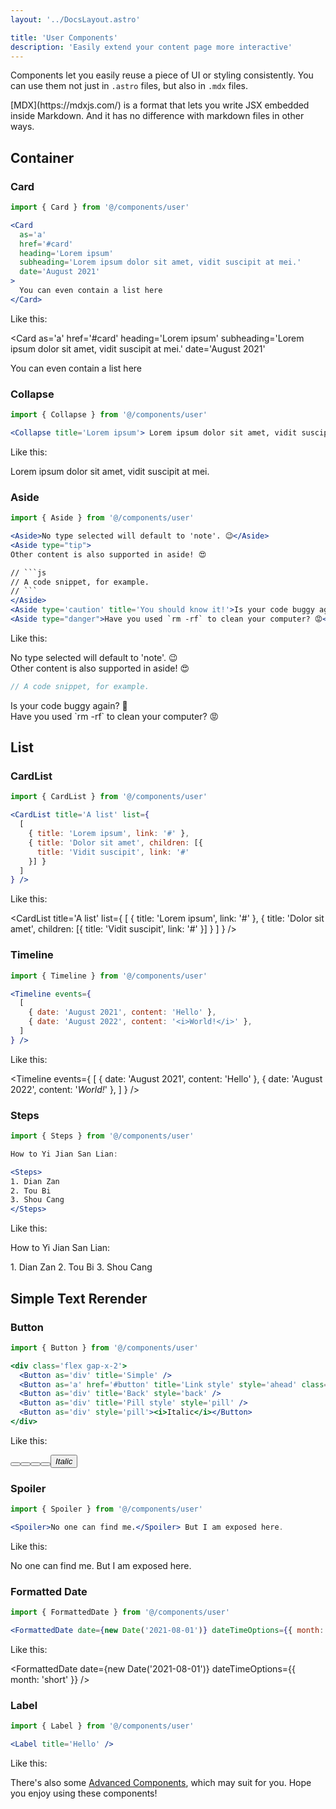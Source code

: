 ```yaml
---
layout: '../DocsLayout.astro'

title: 'User Components'
description: 'Easily extend your content page more interactive'
---
```



Components let you easily reuse a piece of UI or styling consistently. You can use them not just in `.astro` files, but also in `.mdx` files.

<Aside type='tip'>
[MDX](https://mdxjs.com/) is a format that lets you write JSX embedded inside Markdown. And it has no difference with markdown files in other ways.
</Aside>

## Container

### Card

```jsx
import { Card } from '@/components/user'

<Card
  as='a'
  href='#card'
  heading='Lorem ipsum'
  subheading='Lorem ipsum dolor sit amet, vidit suscipit at mei.'
  date='August 2021'
>
  You can even contain a list here
</Card>
```

Like this:


<Card
  as='a'
  href='#card'
  heading='Lorem ipsum'
  subheading='Lorem ipsum dolor sit amet, vidit suscipit at mei.'
  date='August 2021'
>
  You can even contain a list here
</Card>

### Collapse

```jsx
import { Collapse } from '@/components/user'

<Collapse title='Lorem ipsum'> Lorem ipsum dolor sit amet, vidit suscipit at mei. </Collapse>
```

Like this:


<Collapse title='Lorem ipsum'>Lorem ipsum dolor sit amet, vidit suscipit at mei.</Collapse>

### Aside

```jsx
import { Aside } from '@/components/user'

<Aside>No type selected will default to 'note'. 😉</Aside>
<Aside type="tip">
Other content is also supported in aside! 😍

// ```js
// A code snippet, for example.
// ```
</Aside>
<Aside type='caution' title='You should know it!'>Is your code buggy again? 🤨</Aside>
<Aside type="danger">Have you used `rm -rf` to clean your computer? 😡</Aside>
```

Like this:

<Aside>No type selected will default to 'note'. 😉</Aside>
<Aside type="tip">
Other content is also supported in aside! 😍

```js
// A code snippet, for example.
```
</Aside>
<Aside type='caution' title='You should know it!'>Is your code buggy again? 🤨</Aside>
<Aside type="danger">Have you used `rm -rf` to clean your computer? 😡</Aside>


## List

### CardList

```jsx
import { CardList } from '@/components/user'

<CardList title='A list' list={
  [
    { title: 'Lorem ipsum', link: '#' },
    { title: 'Dolor sit amet', children: [{
      title: 'Vidit suscipit', link: '#'
    }] }
  ]
} />
```

Like this:


<CardList title='A list' list={
  [
    { title: 'Lorem ipsum', link: '#' },
    { title: 'Dolor sit amet', children: [{
      title: 'Vidit suscipit', link: '#'
    }] }
  ]
} />

### Timeline

```jsx
import { Timeline } from '@/components/user'

<Timeline events={
  [
    { date: 'August 2021', content: 'Hello' },
    { date: 'August 2022', content: '<i>World!</i>' },
  ]
} />
```

Like this:


<Timeline events={
  [
    { date: 'August 2021', content: 'Hello' },
    { date: 'August 2022', content: '<i>World!</i>' },
  ]
} />

### Steps

```jsx
import { Steps } from '@/components/user'

How to Yi Jian San Lian:

<Steps>
1. Dian Zan
2. Tou Bi
3. Shou Cang
</Steps>
```

Like this:


How to Yi Jian San Lian:

<Steps>
1. Dian Zan
2. Tou Bi
3. Shou Cang
</Steps>

## Simple Text Rerender

### Button

```jsx
import { Button } from '@/components/user'

<div class='flex gap-x-2'>
  <Button as='div' title='Simple' />
  <Button as='a' href='#button' title='Link style' style='ahead' class='not-prose' />
  <Button as='div' title='Back' style='back' />
  <Button as='div' title='Pill style' style='pill' />
  <Button as='div' style='pill'><i>Italic</i></Button>
</div>
```

Like this:


<div class='flex gap-x-2'>
  <Button as='div' title='Simple' />
  <Button as='a' href='#button' title='Link style' style='ahead' class='not-prose' />
  <Button as='div' title='Back' style='back' />
  <Button as='div' title='Pill style' style='pill' />
  <Button as='div' style='pill'><i>Italic</i></Button>
</div>

### Spoiler

```jsx
import { Spoiler } from '@/components/user'

<Spoiler>No one can find me.</Spoiler> But I am exposed here.
```

Like this:


<Spoiler>No one can find me.</Spoiler> But I am exposed here.

### Formatted Date

```jsx
import { FormattedDate } from '@/components/user'

<FormattedDate date={new Date('2021-08-01')} dateTimeOptions={{ month: 'short' }} />
```

Like this:


<FormattedDate date={new Date('2021-08-01')} dateTimeOptions={{ month: 'short' }} />

### Label

```jsx
import { Label } from '@/components/user'

<Label title='Hello' />
```

Like this:


<Label title='Hello' />

There's also some [Advanced Components](/docs/integrations/advanced-components), which may suit for you. Hope you enjoy using these components!
